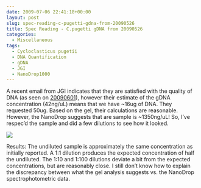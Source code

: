 ```yaml
---
date: 2009-07-06 22:41:18+00:00
layout: post
slug: spec-reading-c-pugetti-gdna-from-20090526
title: Spec Reading - C.pugetti gDNA from 20090526
categories:
  - Miscellaneous
tags:
  - Cycloclasticus pugetii
  - DNA Quantification
  - gDNA
  - JGI
  - NanoDrop1000
---
```


A recent email from JGI indicates that they are satisfied with the quality of DNA (as seen on [20090601](/Sam%27s+Working+Notebook+Jun-Aug+2009#sjw20090601)), however their estimate of the gDNA concentration (42ng/uL) means that we have ~16ug of DNA. They requested 50ug. Based on the gel, their calculations are reasonable. However, the NanoDrop suggests that are sample is ~1350ng/uL! So, I've respec'd the sample and did a few dilutions to see how it looked.

![](https://eagle.fish.washington.edu/Arabidopsis/20090706%20DNA%20SJW.jpg)

Results: The undiluted sample is approximately the same concentration as initially reported. A 1:1 dilution produces the expected concentration of half the undiluted. The 1:10 and 1:100 dilutions deviate a bit from the expected concentrations, but are reasonably close. I still don't know how to explain the discrepancy between what the gel analysis suggests vs. the NanoDrop spectrophotometric data.
